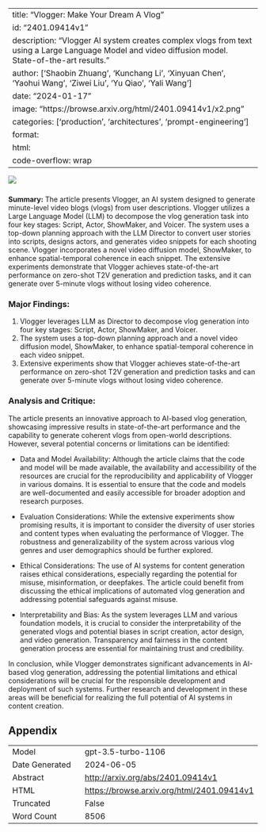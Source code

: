 
---
title: "Vlogger: Make Your Dream A Vlog"
id: "2401.09414v1"
description: "Vlogger AI system creates complex vlogs from text using a Large Language Model and video diffusion model. State-of-the-art results."
author: ['Shaobin Zhuang', 'Kunchang Li', 'Xinyuan Chen', 'Yaohui Wang', 'Ziwei Liu', 'Yu Qiao', 'Yali Wang']
date: "2024-01-17"
image: "https://browse.arxiv.org/html/2401.09414v1/x2.png"
categories: ['production', 'architectures', 'prompt-engineering']
format:
  html:
    code-overflow: wrap
---

![](https://browse.arxiv.org/html/2401.09414v1/x2.png)

###
**Summary:**
The article presents Vlogger, an AI system designed to generate minute-level video blogs (vlogs) from user descriptions. Vlogger utilizes a Large Language Model (LLM) to decompose the vlog generation task into four key stages: Script, Actor, ShowMaker, and Voicer. The system uses a top-down planning approach with the LLM Director to convert user stories into scripts, designs actors, and generates video snippets for each shooting scene. Vlogger incorporates a novel video diffusion model, ShowMaker, to enhance spatial-temporal coherence in each snippet. The extensive experiments demonstrate that Vlogger achieves state-of-the-art performance on zero-shot T2V generation and prediction tasks, and it can generate over 5-minute vlogs without losing video coherence.

### Major Findings:
1. Vlogger leverages LLM as Director to decompose vlog generation into four key stages: Script, Actor, ShowMaker, and Voicer.
2. The system uses a top-down planning approach and a novel video diffusion model, ShowMaker, to enhance spatial-temporal coherence in each video snippet.
3. Extensive experiments show that Vlogger achieves state-of-the-art performance on zero-shot T2V generation and prediction tasks and can generate over 5-minute vlogs without losing video coherence.

### Analysis and Critique:
The article presents an innovative approach to AI-based vlog generation, showcasing impressive results in state-of-the-art performance and the capability to generate coherent vlogs from open-world descriptions. However, several potential concerns or limitations can be identified:

- Data and Model Availability: Although the article claims that the code and model will be made available, the availability and accessibility of the resources are crucial for the reproducibility and applicability of Vlogger in various domains. It is essential to ensure that the code and models are well-documented and easily accessible for broader adoption and research purposes.

- Evaluation Considerations: While the extensive experiments show promising results, it is important to consider the diversity of user stories and content types when evaluating the performance of Vlogger. The robustness and generalizability of the system across various vlog genres and user demographics should be further explored.

- Ethical Considerations: The use of AI systems for content generation raises ethical considerations, especially regarding the potential for misuse, misinformation, or deepfakes. The article could benefit from discussing the ethical implications of automated vlog generation and addressing potential safeguards against misuse.

- Interpretability and Bias: As the system leverages LLM and various foundation models, it is crucial to consider the interpretability of the generated vlogs and potential biases in script creation, actor design, and video generation. Transparency and fairness in the content generation process are essential for maintaining trust and credibility.

In conclusion, while Vlogger demonstrates significant advancements in AI-based vlog generation, addressing the potential limitations and ethical considerations will be crucial for the responsible development and deployment of such systems. Further research and development in these areas will be beneficial for realizing the full potential of AI systems in content creation.

## Appendix

|          |          |
|----------|----------|
| Model     | gpt-3.5-turbo-1106       |
| Date Generated     | 2024-06-05       |
| Abstract | [http://arxiv.org/abs/2401.09414v1](http://arxiv.org/abs/2401.09414v1)        |
| HTML     | [https://browse.arxiv.org/html/2401.09414v1](https://browse.arxiv.org/html/2401.09414v1)       |
| Truncated       | False       |
| Word Count       | 8506       |